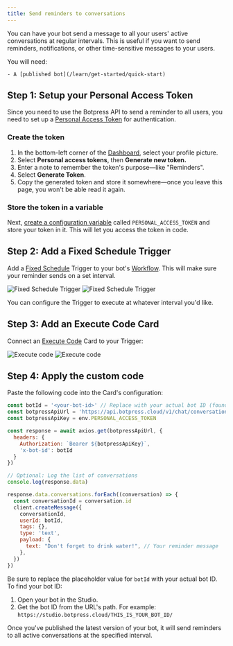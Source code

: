 ```yaml
---
title: Send reminders to conversations
---
```


You can have your bot send a message to all your users' active conversations at regular intervals. This is useful if you want to send reminders, notifications, or other time-sensitive messages to your users.

<Info>
    You will need:

    - A [published bot](/learn/get-started/quick-start)
</Info>

## Step 1: Setup your Personal Access Token

Since you need to use the Botpress API to send a reminder to all users, you need to set up a [Personal Access Token](/learn/get-started/dashboard/workspace/user-profile#personal-access-tokens) for authentication.

### Create the token

1. In the bottom-left corner of the [Dashboard](/learn/get-started/dashboard/), select your profile picture.
2. Select **Personal access tokens**, then **Generate new token.**
3. Enter a note to remember the token's purpose—like "Reminders".
4. Select **Generate Token**.
5. Copy the generated token and store it somewhere—once you leave this page, you won't be able read it again.

### Store the token in a variable

Next, [create a configuration variable](/learn/reference/variables/scopes/configuration#create-a-configuration-variable) called `PERSONAL_ACCESS_TOKEN` and store your token in it. This will let you access the token in code.

## Step 2: Add a Fixed Schedule Trigger

Add a [Fixed Schedule](/learn/reference/cards/fixed-schedule) Trigger to your bot's [Workflow](/learn/reference/workflows). This will make sure your reminder sends on a set interval.

<Frame>
  <img
    alt="Fixed Schedule Trigger"
    className="block dark:hidden"
    src="./assets/fixed-schedule.png"
  />
  <img
    alt="Fixed Schedule Trigger"
    className="hidden dark:block"
    src="./assets/fixed-schedule-dark.png"
  />
</Frame>

You can configure the Trigger to execute at whatever interval you'd like.

## Step 3: Add an Execute Code Card

Connect an [Execute Code](/learn/reference/cards/execute-code) Card to your Trigger:

<Frame>
  <img
    alt="Execute code"
    className="block dark:hidden"
    src="./assets/execute-code.png"
  />
  <img
    alt="Execute code"
    className="hidden dark:block"
    src="./assets/execute-code-dark.png"
  />
</Frame>

## Step 4: Apply the custom code

Paste the following code into the Card's configuration:

``` javascript
const botId = '<your-bot-id>' // Replace with your actual bot ID (found in the Studio URL)
const botpressApiUrl = 'https://api.botpress.cloud/v1/chat/conversations'
const botpressApiKey = env.PERSONAL_ACCESS_TOKEN

const response = await axios.get(botpressApiUrl, {
  headers: {
    Authorization: `Bearer ${botpressApiKey}`,
    'x-bot-id': botId
  }
})

// Optional: Log the list of conversations
console.log(response.data)

response.data.conversations.forEach((conversation) => {
  const conversationId = conversation.id
  client.createMessage({
    conversationId,
    userId: botId,
    tags: {},
    type: 'text',
    payload: {
      text: "Don't forget to drink water!", // Your reminder message
    },
  })
})
```

Be sure to replace the placeholder value for `botId` with your actual bot ID. To find your bot ID:

1. Open your bot in the Studio.
2. Get the bot ID from the URL's path. For example:
`https://studio.botpress.cloud/THIS_IS_YOUR_BOT_ID/`

<Check>
    Once you've published the latest version of your bot, it will send reminders to all active conversations at the specified interval.
</Check>

